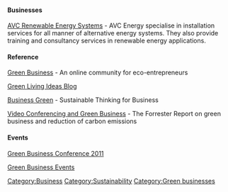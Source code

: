 {{topic header| default.png | Green businesses}}

[[Category:Business]]

[[Category:Sustainability]]

====Businesses====

[http://www.avcgroup.co.uk/divisions/avc-energy/ AVC Renewable Energy Systems] - AVC Energy specialise in installation services for all manner of alternative energy systems. They also provide training and consultancy services in renewable energy applications.





====Reference====

[http://www.greenbusiness.net/ Green Business] - An online community for eco-entrepreneurs

[http://greenlivingideas.com/ Green Living Ideas Blog]

[http://www.businessgreen.com/ Business Green] - Sustainable Thinking for Business

[http://www.lifesize.com/Gallery_and_Resources/Our_Green_Approach/Impact.aspx Video Conferencing and Green Business] - The Forrester Report on green business and reduction of carbon emissions


====Events====

[http://www.opportunitygreen.com/ Green Business Conference 2011]

[http://www.gogreeneurope.co.uk/green-business-events.php Green Business Events]
[[Category:Green businesses]]
